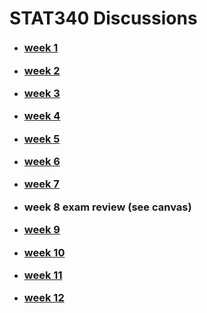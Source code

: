 
# STAT340 Discussions

<style>
h1 {
  margin-bottom:20px;
}
h3 {
  margin-top:5px;
}
</style>

 - <h3>[week 1](01/ds01.html)</h3>
 - <h3>[week 2](02/ds02.html)</h3>
 - <h3>[week 3](03/ds03.html)</h3>
 - <h3>[week 4](04/ds04.html)</h3>
 - <h3>[week 5](05/ds05.html)</h3>
 - <h3>[week 6](06/ds06.html)</h3>
 - <h3>[week 7](07/ds07.html)</h3>
 - <h3>week 8 exam review (see canvas)</h3>
 - <h3>[week 9](09/ds09.html)</h3>
 - <h3>[week 10](10/ds10.html)</h3>
 - <h3>[week 11](11/ds11.html)</h3>
 - <h3>[week 12](12/ds12.html)</h3>
